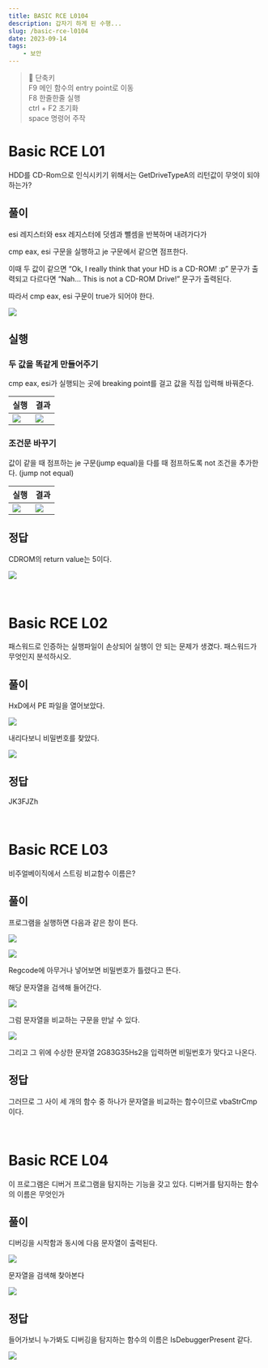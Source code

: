 ```yaml
---
title: BASIC RCE L0104
description: 갑자기 하게 된 수행...
slug: /basic-rce-l0104
date: 2023-09-14
tags:
    - 보안
---
```


> 📌 단축키<br/>
> F9 메인 함수의 entry point로 이동<br/>
> F8 한줄한줄 실행<br/>
> ctrl + F2 초기화<br/>
> space 명령어 주작<br/>

# Basic RCE L01

HDD를 CD-Rom으로 인식시키기 위해서는 GetDriveTypeA의 리턴값이 무엇이 되야 하는가?

## 풀이

esi 레지스터와 esx 레지스터에 덧셈과 뺄셈을 반복하며 내려가다가

cmp eax, esi 구문을 실행하고 je 구문에서 같으면 점프한다.

이때 두 값이 같으면 “Ok, I really think that your HD is a CD-ROM! :p” 문구가 출력되고 다르다면 “Nah… This is not a CD-ROM Drive!” 문구가 출력된다.

따라서 cmp eax, esi 구문이 true가 되어야 한다.

![](./one.png)

## 실행

### 두 값을 똑같게 만들어주기

cmp eax, esi가 실행되는 곳에 breaking point를 걸고 값을 직접 입력해 바꿔준다.

| 실행             | 결과               |
|----------------|------------------|
| ![](./two.png) | ![](./three.png) |

### 조건문 바꾸기

값이 같을 때 점프하는 je 구문(jump equal)을 다를 때 점프하도록 not 조건을 추가한다. (jump not equal)

| 실행              | 결과               |
|-----------------|------------------|
| ![](./four.png) | ![](./three.png) |

## 정답

CDROM의 return value는 5이다.

![](./five.png)

<br/>

# Basic RCE L02

패스워드로 인증하는 실행파일이 손상되어 실행이 안 되는 문제가 생겼다. 패스워드가 무엇인지 분석하시오.

## 풀이

HxD에서 PE 파일을 열어보았다.

![](./six.png)

내리다보니 비밀번호를 찾았다.

![](./seven.png)

## 정답

JK3FJZh

<br/>

# Basic RCE L03

비주얼베이직에서 스트링 비교함수 이름은?

## 풀이

프로그램을 실행하면 다음과 같은 창이 뜬다.

![](./eight.png)

![](./nine.png)

Regcode에 아무거나 넣어보면 비밀번호가 틀렸다고 뜬다.

해당 문자열을 검색해 들어간다.

![](./ten.png)

그럼 문자열을 비교하는 구문을 만날 수 있다.

![](./eleven.png)

그리고 그 위에 수상한 문자열 2G83G35Hs2을 입력하면 비밀번호가 맞다고 나온다.

## 정답

그러므로 그 사이 세 개의 함수 중 하나가 문자열을 비교하는 함수이므로 vbaStrCmp이다.

<br/>

# Basic RCE L04

이 프로그램은 디버거 프로그램을 탐지하는 기능을 갖고 있다. 디버거를 탐지하는 함수의 이름은 무엇인가

## 풀이

디버깅을 시작함과 동시에 다음 문자열이 출력된다.

![](./twelve.png)

문자열을 검색해 찾아본다

![](./thirteen.png)

## 정답

들어가보니 누가봐도 디버깅을 탐지하는 함수의 이름은 IsDebuggerPresent 같다.

![](./fourteen.png)
